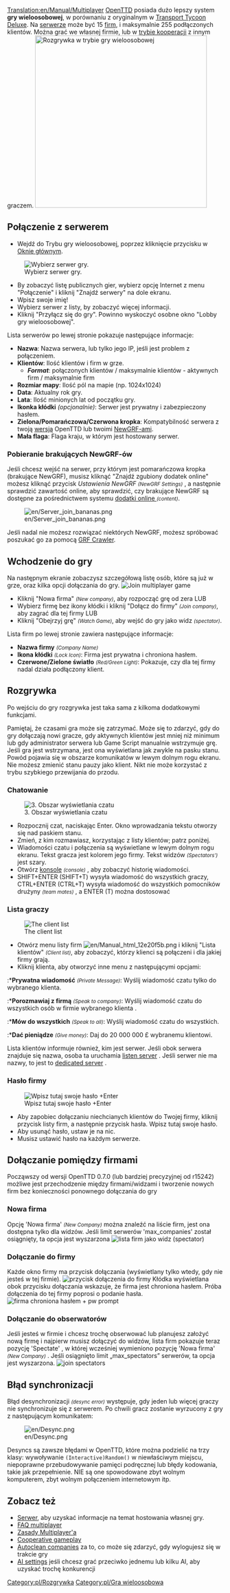 [[Translation:en/Manual/Multiplayer]]
{{pl/Tłumaczenie|oryg. = Multiplayer
|z     = en
|na    = pl
|Postępy = 99
}}
{{pl/Spis treści}}
[[pl/Manual/Main Page|OpenTTD]] posiada dużo lepszy system '''gry wieloosobowej''', w porównaniu z oryginalnym w <span class="plainlinks">[http://pl.wikipedia.org/wiki/Transport_Tycoon Transport Tycoon Deluxe]</span>. Na [[pl/Manual/Serwer|serwerze]] może być 15 [[pl/Manual/Firma transportowa|firm]], i maksymalnie 255 podłączonych klientów. Można grać we własnej firmie, lub w [[pl/Community/Play Style/Rozgrywka kooperacji|trybie kooperacji]] z innym graczem.
[[File:en/Mp screen.png|none|thumb|400px|Rozgrywka w trybie gry wieloosobowej]]

==Połączenie z serwerem==
*Wejdź do Trybu gry wieloosobowej, poprzez kliknięcie przycisku w [[pl/Manual/Interfejs gry#Okno główne|Oknie głównym]].
[[File:en/Ottdmulti4.png|none|frame|Wybierz serwer gry.]]
*By zobaczyć listę publicznych gier, wybierz opcję Internet z menu "Połączenie" i kliknij "Znajdź serwery" na dole ekranu.
*Wpisz swoje imię!
*Wybierz serwer z listy, by zobaczyć więcej informacji.
*Kliknij "Przyłącz się do gry".  Powinno wyskoczyć osobne okno "Lobby gry wieloosobowej".


Lista serwerów po lewej stronie pokazuje następujące informacje:
*'''Nazwa''': Nazwa serwera, lub tylko jego IP, jeśli jest problem z połączeniem.
*'''Klientów''': Ilość klientów i firm w grze.
** '''''Format''''': połączonych klientów / maksymalnie klientów - aktywnych firm / maksymalnie firm
*'''Rozmiar mapy''': Ilość pól na mapie (np. 1024x1024)
*'''Data''': Aktualny rok gry.
*'''Lata''': Ilość minionych lat od początku gry.
*'''Ikonka kłódki''' ''(opcjonalnie)'': Serwer jest prywatny i zabezpieczony hasłem.
*'''Zielona/Pomarańczowa/Czerwona kropka''': Kompatybilność serwera z twoją [[pl/Archive/Community/FAQ Wersje OpenTTD|wersją]] OpenTTD lub twoimi [[pl/Manual/NewGRF|NewGRF-ami]].
*'''Mała flaga''': Flaga kraju, w którym jest hostowany serwer.

===Pobieranie brakujących NewGRF-ów===
Jeśli chcesz wejść na serwer, przy którym jest pomarańczowa kropka (brakujące NewGRF), musisz kliknąć "Znajdź zgubiony dodatek online" możesz kliknąć przycisk ''Ustawienia NewGRF'' <small>''(NewGRF Settings)''</small> , a następnie sprawdzić zawartość online, aby sprawdzić, czy brakujące NewGRF są dostępne za pośrednictwem systemu [[pl/Manual/Dodatki Online|dodatki online ]] <small>''(content)''</small>.

[[File:en/Server join bananas.png]]

Jeśli nadal nie możesz rozwiązać niektórych NewGRF, możesz spróbować poszukać go za pomocą [http://grfcrawler.tt-forums.net/ GRF Crawler].

==Wchodzenie do gry==
Na następnym ekranie zobaczysz szczegółową listę osób, które są już w grze, oraz kilka opcji dołączania do gry.
[[File:en/Ottdmulti5.png|none|frame|Join multiplayer game]]
*Kliknij "Nowa firma" <small>''(New company)''</small>, aby rozpocząć grę od zera LUB
*Wybierz firmę bez ikony kłódki i kliknij "Dołącz do firmy" <small>''(Join company)''</small>, aby zagrać dla tej firmy LUB
*Kliknij "Obejrzyj grę" <small>''(Watch Game)''</small>, aby wejść do gry jako widz <small>''(spectator)''</small>.


Lista firm po lewej stronie zawiera następujące informacje:
*'''Nazwa firmy''' <small>''(Company Name)''</small>
*'''Ikona kłódki''' <small>''(Lock Icon)''</small>: Firma jest prywatna i chroniona hasłem.
*'''Czerwone/Zielone światło''' <small>''(Red/Green Light)''</small>: Pokazuje, czy dla tej firmy nadal działa podłączony klient.


==Rozgrywka==
Po wejściu do gry rozgrywka jest taka sama z kilkoma dodatkowymi funkcjami.

Pamiętaj, że czasami gra może się zatrzymać. Może się to zdarzyć, gdy do gry dołączają nowi gracze, gdy aktywnych klientów jest mniej niż minimum lub gdy administrator serwera lub Game Script manualnie wstrzymuje grę. Jeśli gra jest wstrzymana, jest ona wyświetlana jak zwykle na pasku stanu. Powód pojawia się w obszarze komunikatów w lewym dolnym rogu ekranu. Nie możesz zmienić stanu pauzy jako klient. Nikt nie może korzystać z trybu szybkiego przewijania do przodu.

===Chatowanie===
[[File:en/Ottdmulti9.png|center|none|frame|3. Obszar wyświetlania czatu]]
*Rozpocznij czat, naciskając Enter. Okno wprowadzania tekstu otworzy się nad paskiem stanu.
*Zmień, z kim rozmawiasz, korzystając z listy klientów; patrz poniżej.
*Wiadomości czatu i połączenia są wyświetlane w lewym dolnym rogu ekranu. Tekst gracza jest kolorem jego firmy. Tekst widzów <small>''(Spectators')''</small> jest szary. 
*Otwórz [[pl/Manual/Konsola|konsole]] <small>''(console)''</small> , aby zobaczyć historię wiadomości.
*SHIFT+ENTER (SHIFT+T) wysyła wiadomość do wszystkich graczy, CTRL+ENTER (CTRL+T) wysyła wiadomość do wszystkich pomocników drużyny <small>''(team mates)''</small> , a ENTER (T) można dostosować

===Lista graczy===
[[File:en/Ottdmulti7.png|none|frame|The client list]]
*Otwórz menu listy firm [[File:en/Manual html 12e20f5b.png]] i kliknij "Lista klientów" <small>''(Client list)''</small>, aby zobaczyć, którzy klienci są połączeni i dla jakiej firmy grają.
*Kliknij klienta, aby otworzyć inne menu z następującymi opcjami:
:*'''Prywatna wiadomość''' <small>''(Private Message)''</small>: Wyślij wiadomość czatu tylko do wybranego klienta.
:*'''Porozmawiaj z firmą''' <small>''(Speak to company)''</small>: Wyślij wiadomość czatu do wszystkich osób w firmie wybranego klienta .
:*'''Mów do wszystkich''' <small>''(Speak to all)''</small>: Wyślij wiadomość czatu do wszystkich.
:*'''Dać pieniądze''' <small>''(Give money)''</small>: Daj do 20 000 000 £ wybranemu klientowi.

Lista klientów informuje również, kim jest serwer. Jeśli obok serwera znajduje się nazwa, osoba ta uruchamia [[pl/Archive/Manual/Listen server|listen server]] . Jeśli serwer nie ma nazwy, to jest to  [[pl/Manual/Serwer dedykowany|dedicated server]] .

===Hasło firmy===
[[File:en/Company password input box2.png|none|frame|Wpisz tutaj swoje hasło +Enter]]
*Aby zapobiec dołączaniu niechcianych klientów do Twojej firmy, kliknij przycisk listy firm, a następnie przycisk hasła. Wpisz tutaj swoje hasło.
* Aby usunąć hasło, ustaw je na nic.
* Musisz ustawić hasło na każdym serwerze.

==Dołączanie pomiędzy firmami==
Począwszy od wersji OpenTTD 0.7.0 (lub bardziej precyzyjnej od r15242) możliwe jest przechodzenie między firmami/widzami i tworzenie nowych firm bez konieczności ponownego dołączania do gry

===Nowa firma===
Opcję 'Nowa firma' <small>''(New Company)''</small> można znaleźć na liście firm, jest ona dostępna tylko dla widzów. Jeśli limit serwerów 'max_companies' został osiągnięty, ta opcja jest wyszarzona
[[File:en/Move company create.png|none|frame|lista firm jako widz <small>''(spectator)''</small>]]

===Dołączanie do firmy===
Każde okno firmy ma przycisk dołączania (wyświetlany tylko wtedy, gdy nie jesteś w tej firmie).
[[File:en/Move company join.png|none|frame|przycisk dołączenia do firmy]]
Kłódka wyświetlana obok przycisku dołączania wskazuje, że firma jest chroniona hasłem. Próba dołączenia do tej firmy poprosi o podanie hasła.
[[File:en/Move company join pwprompt.png|none|frame|firma chroniona hasłem + pw prompt]]

===Dołączanie do obserwatorów===
Jeśli jesteś w firmie i chcesz trochę obserwować lub planujesz założyć nową firmę i najpierw musisz dołączyć do widzów, lista firm pokazuje teraz pozycję 'Spectate' , w której wcześniej wymieniono pozycję 'Nowa firma' <small>''(New Company)''</small> .
Jeśli osiągnięto limit „max_spectators” serwerów, ta opcja jest wyszarzona.
[[File:en/Move spectate.png|none|frame|join spectators]]

==Błąd synchronizacji==
Błąd desynchronizacji <small>''(desync error)''</small> występuje, gdy jeden lub więcej graczy nie synchronizuje się z serwerem. Po chwili gracz zostanie wyrzucony z gry z następującym komunikatem:

[[File:en/Desync.png]]

Desyncs są zawsze błędami w OpenTTD, które można podzielić na trzy klasy: wywoływanie <code>(Interactive)Random()</code> w niewłaściwym miejscu, niepoprawne przebudowywanie pamięci podręcznej lub błędy kodowania, takie jak przepełnienie. NIE są one spowodowane zbyt wolnym komputerem, zbyt wolnym połączeniem internetowym itp.

==Zobacz też==
*[[pl/Manual/Serwer|Serwer]], aby uzyskać informacje na temat hostowania własnej gry.
*[[pl/Manual/FAQ Gry Wieloosobowej|FAQ multiplayer]]
*[[pl/Community/Play Style/Zasady gry wieloosobowej|Zasady Multiplayer'a]]
*[[pl/Community/Play Style/Rozgrywka kooperacji|Cooperative gameplay]]
*[[pl/Archive/Manual/Settings/AutoCzyszczenie nieaktywnych|Autoclean companies]] za to, co może się zdarzyć, gdy wylogujesz się w trakcie gry
*[[pl/Manual/Ustawienia SI/GameScript|AI settings]] jeśli chcesz grać przeciwko jednemu lub kilku AI, aby uzyskać trochę konkurencji

[[Category:pl/Rozgrywka]]
[[Category:pl/Gra wieloosobowa]]